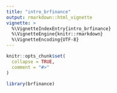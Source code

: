 ```yaml
---
title: "intro_brfinance"
output: rmarkdown::html_vignette
vignette: >
  %\VignetteIndexEntry{intro_brfinance}
  %\VignetteEngine{knitr::rmarkdown}
  %\VignetteEncoding{UTF-8}
---
```


```r
knitr::opts_chunk$set(
  collapse = TRUE,
  comment = "#>"
)
```

```r
library(brfinance)
```
